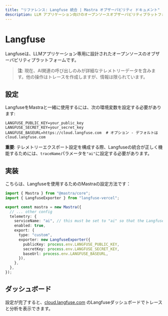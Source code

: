 ```yaml
---
title: "リファレンス: Langfuse 統合 | Mastra オブザーバビリティ ドキュメント"
description: LLM アプリケーション向けのオープンソースオブザーバビリティプラットフォームである Mastra と Langfuse を統合するためのドキュメント。
---
```


# Langfuse

Langfuseは、LLMアプリケーション専用に設計されたオープンソースのオブザーバビリティプラットフォームです。

> **注**: 現在、AI関連の呼び出しのみが詳細なテレメトリーデータを含みます。他の操作はトレースを作成しますが、情報は限られています。

## 設定

LangfuseをMastraと一緒に使用するには、次の環境変数を設定する必要があります:

```env
LANGFUSE_PUBLIC_KEY=your_public_key
LANGFUSE_SECRET_KEY=your_secret_key
LANGFUSE_BASEURL=https://cloud.langfuse.com  # オプション - デフォルトはcloud.langfuse.com
```

**重要**: テレメトリーエクスポート設定を構成する際、Langfuseの統合が正しく機能するためには、`traceName`パラメータを`"ai"`に設定する必要があります。

## 実装

こちらは、Langfuseを使用するためのMastraの設定方法です：

```typescript
import { Mastra } from "@mastra/core";
import { LangfuseExporter } from "langfuse-vercel";

export const mastra = new Mastra({
  // ... other config
  telemetry: {
    serviceName: "ai", // this must be set to "ai" so that the LangfuseExporter thinks it's an AI SDK trace
    enabled: true,
    export: {
      type: "custom",
      exporter: new LangfuseExporter({
        publicKey: process.env.LANGFUSE_PUBLIC_KEY,
        secretKey: process.env.LANGFUSE_SECRET_KEY,
        baseUrl: process.env.LANGFUSE_BASEURL,
      }),
    },
  },
});
```

## ダッシュボード

設定が完了すると、[cloud.langfuse.com](https://cloud.langfuse.com) のLangfuseダッシュボードでトレースと分析を表示できます。
